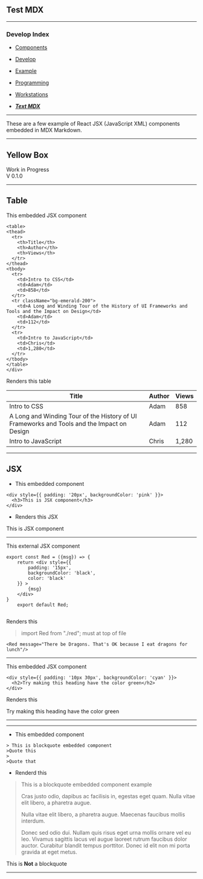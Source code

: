 
## Test MDX

---

<article className="prose prose-lg">

### Develop Index

- [ Components](webcomp)
- [ Develop](develop)
- [ Example](example)
- [ Programming](programming)
- [ Workstations](workstations)

- [ ***Text MDX*** ](testmdx)

</article>

---


These are a few example of  React JSX (JavaScript XML) components embedded in MDX Markdown. 

---

## Yellow Box
<div>
<article className="
  prose prose-lg
  box-border h w-52
  border-none
  py-3
  px-5
  
  bg-red-200
  teåxt-center
  text-black
  font-bold
  leading-tight
  rounded-lg
  ">

Work in Progress<br/>
V 0.1.0

</article>
</div>

---

<div  className="table-auto bg-gray-200">

## Table

This embedded JSX component

  
  ```
  <table>
  <thead>
    <tr>
      <th>Title</th>
      <th>Author</th>
      <th>Views</th>
    </tr>
  </thead>
  <tbody>
    <tr>
      <td>Intro to CSS</td>
      <td>Adam</td>
      <td>858</td>
    </tr>
    <tr className="bg-emerald-200">
      <td>A Long and Winding Tour of the History of UI Frameworks and Tools and the Impact on Design</td>
      <td>Adam</td>
      <td>112</td>
    </tr>
    <tr>
      <td>Intro to JavaScript</td>
      <td>Chris</td>
      <td>1,280</td>
    </tr>
  </tbody>
</table>
</div>
```

Renders this table

  <table>
  <thead>
    <tr>
      <th>Title</th>
      <th>Author</th>
      <th>Views</th>
    </tr>
  </thead>
  <tbody>
    <tr>
      <td>Intro to CSS</td>
      <td>Adam</td>
      <td>858</td>
    </tr>
    <tr className="bg-emerald-200">
      <td>A Long and Winding Tour of the History of UI Frameworks and Tools and the Impact on Design</td>
      <td>Adam</td>
      <td>112</td>
    </tr>
    <tr>
      <td>Intro to JavaScript</td>
      <td>Chris</td>
      <td>1,280</td>
    </tr>
  </tbody>
</table>
</div>

---

## JSX

- This embedded component

```
<div style={{ padding: '20px', backgroundColor: 'pink' }}>
  <h3>This is JSX component</h3>
</div>
```

- Renders this JSX

<div style={{ padding: '15px', backgroundColor: 'pink' }}>
  This is JSX component
</div>

---


This external JSX component

```
export const Red = ({msg}) => {
    return <div style={{
        padding: '15px',
        backgroundColor: 'black',
        color: 'black'
    }} >
        {msg}
    </div>
}
    export default Red;
    
```

Renders this

>import Red from "./red"; must at top of file

````
<Red message="There be Dragons. That's OK because I eat dragons for lunch"/>
````

<Red message="There be Dragons. That's OK because I eat dragons for lunch"/>


---

This embedded JSX component 

```
<div style={{ padding: '10px 30px', backgroundColor: 'cyan' }}>
  <h2>Try making this heading have the color green</h2>
</div>
```

Renders this

<div style={{ padding: '10px 30px', backgroundColor: 'cyan' }}>
  Try making this heading have the color green
</div>

---

---

- This embedded component
```
> This is blockquote embedded component
>Quote this
>
>Quote that
```
- Renderd this
> This is a blockquote embedded component example
>
> Cras justo odio, dapibus ac facilisis in, egestas eget quam. Nulla vitae elit libero, a pharetra augue.
>
> Nulla vitae elit libero, a pharetra augue. Maecenas faucibus mollis interdum.
>
> Donec sed odio dui. Nullam quis risus eget urna mollis ornare vel eu leo. Vivamus sagittis lacus vel augue laoreet rutrum faucibus dolor auctor. Curabitur blandit tempus porttitor. Donec id elit non mi porta gravida at eget metus.

This is **Not** a blockquote

---

